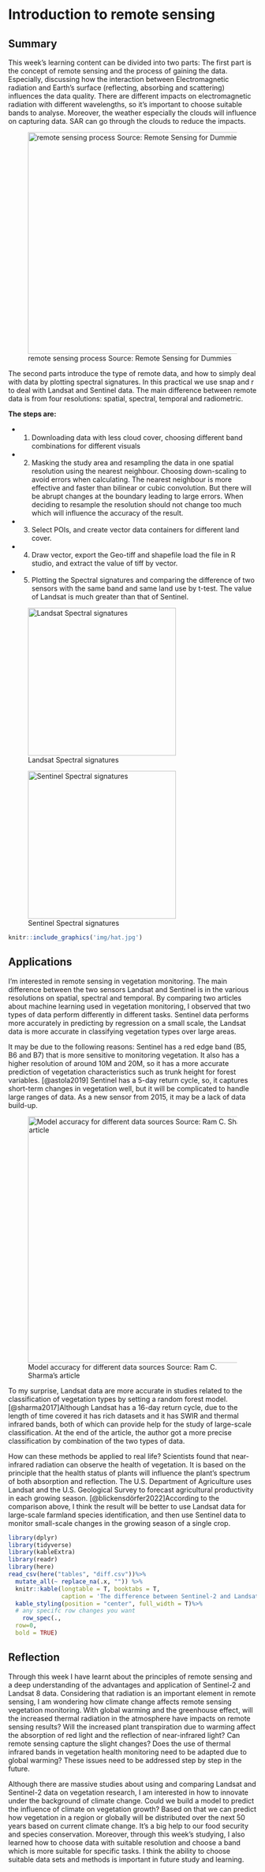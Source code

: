 # Introduction to remote sensing

## Summary

This week’s learning content can be divided into two parts: The first part is the concept of remote sensing and the process of gaining the data. Especially, discussing how the interaction between Electromagnetic radiation and Earth’s surface (reflecting, absorbing and scattering) influences the data quality. There are different impacts on electromagnetic radiation with different wavelengths, so it’s important to choose suitable bands to analyse. Moreover, the weather especially the clouds will influence on capturing data. SAR can go through the clouds to reduce the impacts.

![remote sensing process Source: Remote Sensing for Dummies](img/remote.jpg "center"){#fig1 fig-align="center" width="450"}

The second parts introduce the type of remote data, and how to simply deal with data by plotting spectral signatures. In this practical we use snap and r to deal with Landsat and Sentinel data. The main difference between remote data is from four resolutions: spatial, spectral, temporal and radiometric.

**The steps are:**

-   

    1.  Downloading data with less cloud cover, choosing different band combinations for different visuals

-   

    2.  Masking the study area and resampling the data in one spatial resolution using the nearest neighbour. Choosing down-scaling to avoid errors when calculating. The nearest neighbour is more effective and faster than bilinear or cubic convolution. But there will be abrupt changes at the boundary leading to large errors. When deciding to resample the resolution should not change too much which will influence the accuracy of the result.

-   

    3.  Select POIs, and create vector data containers for different land cover.

-   

    4.  Draw vector, export the Geo-tiff and shapefile load the file in R studio, and extract the value of tiff by vector.

-   

    5.  Plotting the Spectral signatures and comparing the difference of two sensors with the same band and same land use by t-test. The value of Landsat is much greater than that of Sentinel.

::: {#chunk-name layout-ncol="2"}
![Landsat Spectral signatures](img/land8.jpg){width="300px" fig-align="center"}

![Sentinel Spectral signatures](img/s2.jpg){#fig2 width="300px" fig-align="center"}
:::

```r
knitr::include_graphics('img/hat.jpg')
```

## Applications

I’m interested in remote sensing in vegetation monitoring. The main difference between the two sensors Landsat and Sentinel is in the various resolutions on spatial, spectral and temporal. By comparing two articles about machine learning used in vegetation monitoring, I observed that two types of data perform differently in different tasks. Sentinel data performs more accurately in predicting by regression on a small scale, the Landsat data is more accurate in classifying vegetation types over large areas.

It may be due to the following reasons: Sentinel has a red edge band (B5, B6 and B7) that is more sensitive to monitoring vegetation. It also has a higher resolution of around 10M and 20M, so it has a more accurate prediction of vegetation characteristics such as trunk height for forest variables. [@astola2019] Sentinel has a 5-day return cycle, so, it captures short-term changes in vegetation well, but it will be complicated to handle large ranges of data. As a new sensor from 2015, it may be a lack of data build-up.

![Model accuracy for different data sources Source: Ram C. Sharma's article](img/acc.png){fig-align="center" width="500"}

To my surprise, Landsat data are more accurate in studies related to the classification of vegetation types by setting a random forest model. [@sharma2017]Although Landsat has a 16-day return cycle, due to the length of time covered it has rich datasets and it has SWIR and thermal infrared bands, both of which can provide help for the study of large-scale classification. At the end of the article, the author got a more precise classification by combination of the two types of data.

How can these methods be applied to real life? Scientists found that near-infrared radiation can observe the health of vegetation. It is based on the principle that the health status of plants will influence the plant’s spectrum of both absorption and reflection. The U.S. Department of Agriculture uses Landsat and the U.S. Geological Survey to forecast agricultural productivity in each growing season. [@blickensdörfer2022]According to the comparison above, I think the result will be better to use Landsat data for large-scale farmland species identification, and then use Sentinel data to monitor small-scale changes in the growing season of a single crop.

```r
library(dplyr)
library(tidyverse)
library(kableExtra)
library(readr)
library(here)
read_csv(here("tables", "diff.csv"))%>%
  mutate_all(~ replace_na(.x, "")) %>%
  knitr::kable(longtable = T, booktabs = T, 
               caption = 'The difference between Sentinel-2 and Landsat 8')%>% 
  kable_styling(position = "center", full_width = T)%>%
  # any specifc row changes you want
    row_spec(.,
  row=0,
  bold = TRUE)
```

## Reflection

Through this week I have learnt about the principles of remote sensing and a deep understanding of the advantages and application of Sentinel-2 and Landsat 8 data. Considering that radiation is an important element in remote sensing, I am wondering how climate change affects remote sensing vegetation monitoring. With global warming and the greenhouse effect, will the increased thermal radiation in the atmosphere have impacts on remote sensing results? Will the increased plant transpiration due to warming affect the absorption of red light and the reflection of near-infrared light? Can remote sensing capture the slight changes? Does the use of thermal infrared bands in vegetation health monitoring need to be adapted due to global warming? These issues need to be addressed step by step in the future.

Although there are massive studies about using and comparing Landsat and Sentinel-2 data on vegetation research, I am interested in how to innovate under the background of climate change. Could we build a model to predict the influence of climate on vegetation growth? Based on that we can predict how vegetation in a region or globally will be distributed over the next 50 years based on current climate change. It's a big help to our food security and species conservation. Moreover, through this week's studying, I also learned how to choose data with suitable resolution and choose a band which is more suitable for specific tasks. I think the ability to choose suitable data sets and methods is important in future study and learning.
